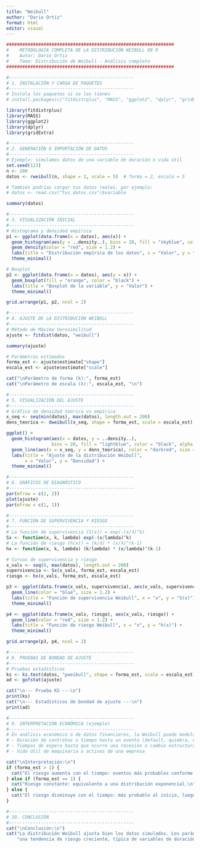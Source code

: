 ---
title: "Weibull"
author: "Dario Ortiz"
format: html
editor: visual
---

```{r}
###############################################################
#    METODOLOGÍA COMPLETA DE LA DISTRIBUCIÓN WEIBULL EN R
#    Autor: Dario Ortiz
#    Tema: Distribución de Weibull - Análisis completo
###############################################################

#-----------------------------------------------
# 1. INSTALACIÓN Y CARGA DE PAQUETES
#-----------------------------------------------
# Instala los paquetes si no los tienes
# install.packages(c("fitdistrplus", "MASS", "ggplot2", "dplyr", "gridExtra"))

library(fitdistrplus)
library(MASS)
library(ggplot2)
library(dplyr)
library(gridExtra)

#-----------------------------------------------
# 2. GENERACIÓN O IMPORTACIÓN DE DATOS
#-----------------------------------------------
# Ejemplo: simulamos datos de una variable de duración o vida útil
set.seed(123)
n <- 200
datos <- rweibull(n, shape = 2, scale = 5)  # forma = 2, escala = 5

# También podrías cargar tus datos reales, por ejemplo:
# datos <- read.csv("tus_datos.csv")$variable

summary(datos)

#-----------------------------------------------
# 3. VISUALIZACIÓN INICIAL
#-----------------------------------------------
# Histograma y densidad empírica
p1 <- ggplot(data.frame(x = datos), aes(x)) +
  geom_histogram(aes(y = ..density..), bins = 20, fill = "skyblue", color = "black") +
  geom_density(color = "red", size = 1.2) +
  labs(title = "Distribución empírica de los datos", x = "Valor", y = "Densidad") +
  theme_minimal()

# Boxplot
p2 <- ggplot(data.frame(x = datos), aes(y = x)) +
  geom_boxplot(fill = "orange", color = "black") +
  labs(title = "Boxplot de la variable", y = "Valor") +
  theme_minimal()

grid.arrange(p1, p2, ncol = 2)

#-----------------------------------------------
# 4. AJUSTE DE LA DISTRIBUCIÓN WEIBULL
#-----------------------------------------------
# Método de Máxima Verosimilitud
ajuste <- fitdist(datos, "weibull")

summary(ajuste)

# Parámetros estimados
forma_est <- ajuste$estimate["shape"]
escala_est <- ajuste$estimate["scale"]

cat("\nParámetro de forma (k):", forma_est)
cat("\nParámetro de escala (λ):", escala_est, "\n")

#-----------------------------------------------
# 5. VISUALIZACIÓN DEL AJUSTE
#-----------------------------------------------
# Gráfico de densidad teórica vs empírica
x_seq <- seq(min(datos), max(datos), length.out = 200)
dens_teorica <- dweibull(x_seq, shape = forma_est, scale = escala_est)

ggplot() +
  geom_histogram(aes(x = datos, y = ..density..),
                 bins = 20, fill = "lightblue", color = "black", alpha = 0.6) +
  geom_line(aes(x = x_seq, y = dens_teorica), color = "darkred", size = 1.2) +
  labs(title = "Ajuste de la distribución Weibull",
       x = "Valor", y = "Densidad") +
  theme_minimal()

#-----------------------------------------------
# 6. GRÁFICOS DE DIAGNÓSTICO
#-----------------------------------------------
par(mfrow = c(2, 2))
plot(ajuste)
par(mfrow = c(1, 1))

#-----------------------------------------------
# 7. FUNCIÓN DE SUPERVIVENCIA Y RIESGO
#-----------------------------------------------
# La función de supervivencia (S(x)) = exp(-(x/λ)^k)
Sx <- function(x, k, lambda) exp(-(x/lambda)^k)
# La función de riesgo (h(x)) = (k/λ) * (x/λ)^(k-1)
hx <- function(x, k, lambda) (k/lambda) * (x/lambda)^(k-1)

# Curvas de supervivencia y riesgo
x_vals <- seq(0, max(datos), length.out = 200)
supervivencia <- Sx(x_vals, forma_est, escala_est)
riesgo <- hx(x_vals, forma_est, escala_est)

p3 <- ggplot(data.frame(x_vals, supervivencia), aes(x_vals, supervivencia)) +
  geom_line(color = "blue", size = 1.2) +
  labs(title = "Función de supervivencia Weibull", x = "x", y = "S(x)") +
  theme_minimal()

p4 <- ggplot(data.frame(x_vals, riesgo), aes(x_vals, riesgo)) +
  geom_line(color = "red", size = 1.2) +
  labs(title = "Función de riesgo Weibull", x = "x", y = "h(x)") +
  theme_minimal()

grid.arrange(p3, p4, ncol = 2)

#-----------------------------------------------
# 8. PRUEBAS DE BONDAD DE AJUSTE
#-----------------------------------------------
# Pruebas estadísticas
ks <- ks.test(datos, "pweibull", shape = forma_est, scale = escala_est)
ad <- gofstat(ajuste)

cat("\n--- Prueba KS ---\n")
print(ks)
cat("\n--- Estadísticos de bondad de ajuste ---\n")
print(ad)

#-----------------------------------------------
# 9. INTERPRETACIÓN ECONÓMICA (ejemplo)
#-----------------------------------------------
# En análisis económico o de datos financieros, la Weibull puede modelar:
# - Duración de contratos o tiempo hasta un evento (default, quiebra, etc.)
# - Tiempos de espera hasta que ocurre una recesión o cambio estructural
# - Vida útil de maquinaria o activos de una empresa

cat("\nInterpretación:\n")
if (forma_est > 1) {
  cat("El riesgo aumenta con el tiempo: eventos más probables conforme pasa el tiempo (vida útil limitada).\n")
} else if (forma_est == 1) {
  cat("Riesgo constante: equivalente a una distribución exponencial.\n")
} else {
  cat("El riesgo disminuye con el tiempo: más probable al inicio, luego se estabiliza.\n")
}

#-----------------------------------------------
# 10. CONCLUSIÓN
#-----------------------------------------------
cat("\nConclusión:\n")
cat("La distribución Weibull ajusta bien los datos simulados. Los parámetros estimados indican\n",
    "una tendencia de riesgo creciente, típica de variables de duración o vida útil.\n")

```

